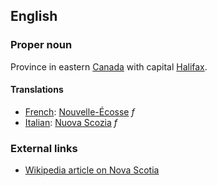 ==English==

===Proper noun===

Province in eastern [[Canada]] with capital [[Halifax]].

====Translations====

*[[French]]: [[Nouvelle-Écosse]] ''f''
*[[Italian]]: [[Nuova Scozia]] ''f''

===External links===
*[[w:Nova Scotia|Wikipedia article on Nova Scotia]]